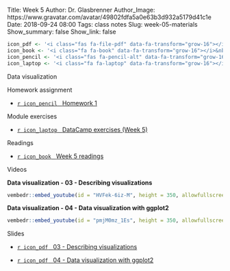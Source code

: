 Title: Week 5
Author: Dr. Glasbrenner
Author_Image: https://www.gravatar.com/avatar/49802fdfa5a0e63b3d932a5179d41c1e
Date: 2018-09-24 08:00
Tags: class notes
Slug: week-05-materials
Show_summary: false
Show_link: false

```r
icon_pdf <- '<i class="fas fa-file-pdf" data-fa-transform="grow-16"></i>&nbsp;'
icon_book <- '<i class="fa fa-book" data-fa-transform="grow-16"></i>&nbsp;'
icon_pencil <- '<i class="fas fa-pencil-alt" data-fa-transform="grow-16"></i>&nbsp;'
icon_laptop <- '<i class="fa fa-laptop" data-fa-transform="grow-16"></i>&nbsp;'
```

[Data visualization]{.h2}

[Homework assignment]{.h3}

::: {.no-bullets}
*   [`r icon_pencil` &nbsp; [Homework 1]{.card-downloads-format}][homework-1-assignment]
:::
<div style="margin-bottom: 1em"></div>

[Module exercises]{.h3}

::: {.no-bullets}
*   [`r icon_laptop` &nbsp; [DataCamp exercises (Week 5)]{.card-downloads-format}][module-exercises]
:::
<div style="margin-bottom: 1em"></div>

[Readings]{.h3}

::: {.no-bullets}
*   [`r icon_book` &nbsp; [Week 5 readings]{.card-downloads-format}][readings]
:::
<div style="margin-bottom: 1em"></div>

[Videos]{.h3}

**Data visualization - 03 - Describing visualizations**

```r
vembedr::embed_youtube(id = "HVFek-6iz-M", height = 350, allowfullscreen = TRUE, frameborder = 0)
```

**Data visualization - 04 - Data visualization with ggplot2**

```r
vembedr::embed_youtube(id = "pmjM0mz_1Es", height = 350, allowfullscreen = TRUE, frameborder = 0)
```

[Slides]{.h3}

::: {.no-bullets}
*   [`r icon_pdf` &nbsp; [03 - Describing visualizations]{.card-downloads-format}][slides-03]

*   [`r icon_pdf` &nbsp; [04 - Data visualization with ggplot2]{.card-downloads-format}][slides-04]
:::

[readings]:              /assignments/week-05-readings/
[slides-03]:             /doc/week05_data_visualization_03_describing_visualizations.pdf
[slides-04]:             /doc/week05_data_visualization_04_data_visualization_with_ggplot2.pdf
[module-exercises]:      /assignments/datacamp-exercises-week-5
[homework-1-assignment]: /assignments/homework-1/
